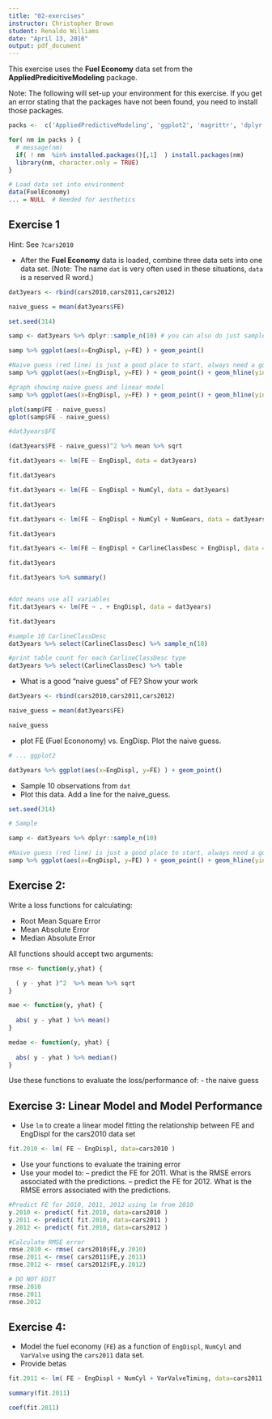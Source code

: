 ```yaml
---
title: "02-exercises"
instructor: Christopher Brown
student: Renaldo Williams
date: "April 13, 2016"
output: pdf_document
---
```


This exercise uses the **Fuel Economy** data set from the **AppliedPredicitiveModeling** package.

Note: The following will set-up your environment for this exercise. If you get an error stating that the packages have not been found, you need to install those packages.


```r

packs <-  c('AppliedPredictiveModeling', 'ggplot2', 'magrittr', 'dplyr')

for( nm in packs ) { 
  # message(nm)
  if( ! nm  %in% installed.packages()[,1]  ) install.packages(nm)
  library(nm, character.only = TRUE)
}

# Load data set into environment
data(FuelEconomy)
... = NULL  # Needed for aesthetics 

```

## Exercise 1

Hint: See `?cars2010`


- After the **Fuel Economy** data is loaded, combine three data sets into one data set. (Note: The name `dat` is very often used in these situations, `data` is a reserved R word.)  

```r
dat3years <- rbind(cars2010,cars2011,cars2012)

naive_guess = mean(dat3years$FE)

set.seed(314)

samp <- dat3years %>% dplyr::sample_n(10) # you can also do just sample_n(10) since no conflicts with deep lyer package

samp %>% ggplot(aes(x=EngDispl, y=FE) ) + geom_point()

#Naive guess (red line) is just a good place to start, always need a good place to start
samp %>% ggplot(aes(x=EngDispl, y=FE) ) + geom_point() + geom_hline(yintercept=naive_guess, color="red")

#graph showing naive guess and linear model
samp %>% ggplot(aes(x=EngDispl, y=FE) ) + geom_point() + geom_hline(yintercept=naive_guess, color="red") + stat_smooth(method = "lm", se=FALSE)

plot(samp$FE - naive_guess)
qplot(samp$FE - naive_guess)

#dat3years$FE

(dat3years$FE - naive_guess)^2 %>% mean %>% sqrt

fit.dat3years <- lm(FE ~ EngDispl, data = dat3years)

fit.dat3years

fit.dat3years <- lm(FE ~ EngDispl + NumCyl, data = dat3years)

fit.dat3years

fit.dat3years <- lm(FE ~ EngDispl + NumCyl + NumGears, data = dat3years)

fit.dat3years

fit.dat3years <- lm(FE ~ EngDispl + CarlineClassDesc + EngDispl, data = dat3years)

fit.dat3years

fit.dat3years %>% summary()


#dot means use all variables 
fit.dat3years <- lm(FE ~ . + EngDispl, data = dat3years)

fit.dat3years

#sample 10 CarlineClassDesc
dat3years %>% select(CarlineClassDesc) %>% sample_n(10)

#print table count for each CarlineClassDesc type
dat3years %>% select(CarlineClassDesc) %>% table

```


- What is a good "naive guess" of FE? Show your work

```r

dat3years <- rbind(cars2010,cars2011,cars2012)

naive_guess = mean(dat3years$FE)

naive_guess

```


- plot FE (Fuel Econonomy) vs. EngDisp. Plot the naive guess.

```r
# ... ggplot2  

dat3years %>% ggplot(aes(x=EngDispl, y=FE) ) + geom_point()

```

- Sample 10 observations from `dat`
- Plot this data. Add a line for the naive_guess. 


```r

set.seed(314) 

# Sample 

samp <- dat3years %>% dplyr::sample_n(10) 

#Naive guess (red line) is just a good place to start, always need a good place to start
samp %>% ggplot(aes(x=EngDispl, y=FE) ) + geom_point() + geom_hline(yintercept=naive_guess, color="red")


```


## Exercise 2:


Write a loss functions for calculating:

- Root Mean Square Error
- Mean Absolute Error
- Median Absolute Error

All functions should accept two arguments: 

```r

rmse <- function(y,yhat) {

  ( y - yhat )^2  %>% mean %>% sqrt 
}

mae <- function(y, yhat) {
  
  abs( y - yhat ) %>% mean()
}

medae <- function(y, yhat) { 
  
  abs( y - yhat ) %>% median()
}

```

Use these functions to evaluate the loss/performance of:
- the naive guess

## Exercise 3: Linear Model and Model Performance 

- Use `lm` to create a linear model fitting the relationship between FE and EngDispl for the cars2010 data set


```r

fit.2010 <- lm( FE ~ EngDispl, data=cars2010 )

```

- Use your functions to evaluate the training error
- Use your model to:
-- predict the FE for 2011. What is the RMSE errors associated with the predictions.
-- predict the FE for 2012. What is the RMSE errors associated with the predictions.

```r

#Predict FE for 2010, 2011, 2012 using lm from 2010
y.2010 <- predict( fit.2010, data=cars2010 )
y.2011 <- predict( fit.2010, data=cars2011 )
y.2012 <- predict( fit.2010, data=cars2012 )

#Calculate RMSE error
rmse.2010 <- rmse( cars2010$FE,y.2010)
rmse.2011 <- rmse( cars2011$FE,y.2011)
rmse.2012 <- rmse( cars2012$FE,y.2012)

```


```r
# DO NOT EDIT 
rmse.2010 
rmse.2011
rmse.2012
```


## Exercise 4: 

- Model the fuel economy (`FE`) as a function of `EngDispl`, `NumCyl` and `VarValve` using the `cars2011` data set.  
- Provide betas


```r
fit.2011 <- lm( FE ~ EngDispl + NumCyl + VarValveTiming, data=cars2011 ) 

summary(fit.2011)

coef(fit.2011)

```
